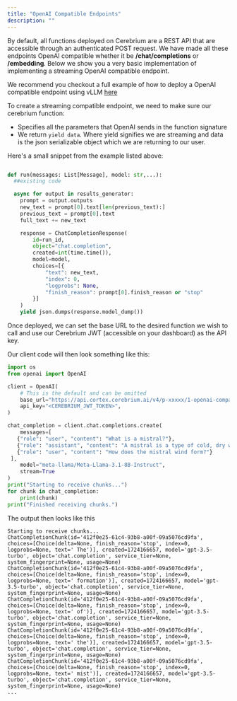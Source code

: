 ```yaml
---
title: "OpenAI Compatible Endpoints"
description: ""
---
```


By default, all functions deployed on Cerebrium are a REST API that are accessible through an authenticated POST request. We have made all these endpoints OpenAI compatible whether it
be <b>/chat/completions</b> or <b>/embedding</b>. Below we show you a very basic implementation of implementing a streaming OpenAI compatible endpoint.

We recommend you checkout a full example of how to deploy a OpenAI compatible endpoint using vLLM [here](https://github.com/CerebriumAI/examples/tree/master/5-large-language-models/1-openai-compatible-endpoint)

To create a streaming compatible endpoint, we need to make sure our cerebrium function:

- Specifies all the parameters that OpenAI sends in the function signature
- We return `yield data`. Where yield signifies we are streaming and data is the json serializable
  object which we are returning to our user.

Here's a small snippet from the example listed above:

```python

def run(messages: List[Message], model: str,...):
  ##existing code

  async for output in results_generator:
    prompt = output.outputs
    new_text = prompt[0].text[len(previous_text):]
    previous_text = prompt[0].text
    full_text += new_text

    response = ChatCompletionResponse(
        id=run_id,
        object="chat.completion",
        created=int(time.time()),
        model=model,
        choices=[{
            "text": new_text,
            "index": 0,
            "logprobs": None,
            "finish_reason": prompt[0].finish_reason or "stop"
        }]
    )
    yield json.dumps(response.model_dump())
```

Once deployed, we can set the base URL to the desired function we wish to call and use our Cerebrium JWT (accessible on your dashboard) as the API key.

Our client code will then look something like this:

```python
import os
from openai import OpenAI

client = OpenAI(
    # This is the default and can be omitted
    base_url="https://api.cortex.cerebrium.ai/v4/p-xxxxx/1-openai-compatible-endpoint/run", ##This is the name of the function you are calling
    api_key="<CEREBRIUM_JWT_TOKEN>",
)

chat_completion = client.chat.completions.create(
    messages=[
   {"role": "user", "content": "What is a mistral?"},
   {"role": "assistant", "content": "A mistral is a type of cold, dry wind that blows across the southern slopes of the Alps from the Valais region of Switzerland into the Ligurian Sea near Genoa. It is known for its strong and steady gusts, sometimes reaching up to 60 miles per hour."},
   {"role": "user", "content": "How does the mistral wind form?"}
 ],
    model="meta-llama/Meta-Llama-3.1-8B-Instruct",
    stream=True
)
print("Starting to receive chunks...")
for chunk in chat_completion:
    print(chunk)
print("Finished receiving chunks.")
```

The output then looks like this

```
Starting to receive chunks...
ChatCompletionChunk(id='412f0e25-61c4-93b8-a00f-09a5076cd9fa', choices=[Choice(delta=None, finish_reason='stop', index=0, logprobs=None, text=' The')], created=1724166657, model='gpt-3.5-turbo', object='chat.completion', service_tier=None, system_fingerprint=None, usage=None)
ChatCompletionChunk(id='412f0e25-61c4-93b8-a00f-09a5076cd9fa', choices=[Choice(delta=None, finish_reason='stop', index=0, logprobs=None, text=' formation')], created=1724166657, model='gpt-3.5-turbo', object='chat.completion', service_tier=None, system_fingerprint=None, usage=None)
ChatCompletionChunk(id='412f0e25-61c4-93b8-a00f-09a5076cd9fa', choices=[Choice(delta=None, finish_reason='stop', index=0, logprobs=None, text=' of')], created=1724166657, model='gpt-3.5-turbo', object='chat.completion', service_tier=None, system_fingerprint=None, usage=None)
ChatCompletionChunk(id='412f0e25-61c4-93b8-a00f-09a5076cd9fa', choices=[Choice(delta=None, finish_reason='stop', index=0, logprobs=None, text=' the')], created=1724166657, model='gpt-3.5-turbo', object='chat.completion', service_tier=None, system_fingerprint=None, usage=None)
ChatCompletionChunk(id='412f0e25-61c4-93b8-a00f-09a5076cd9fa', choices=[Choice(delta=None, finish_reason='stop', index=0, logprobs=None, text=' mist')], created=1724166657, model='gpt-3.5-turbo', object='chat.completion', service_tier=None, system_fingerprint=None, usage=None)
...
```
